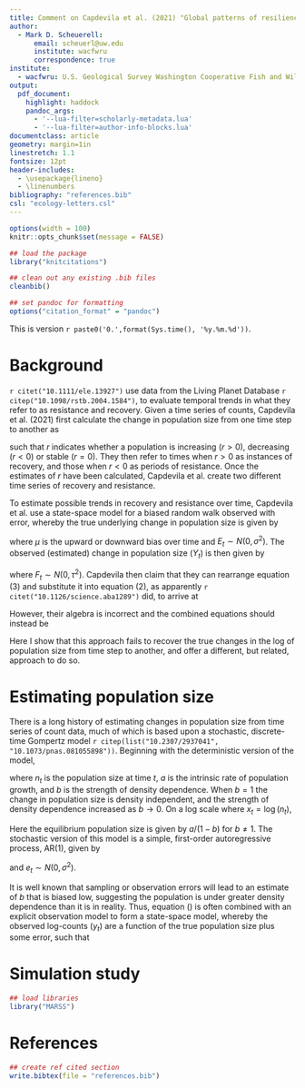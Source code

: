 ```yaml
---
title: Comment on Capdevila et al. (2021) "Global patterns of resilience decline in vertebrate populations"
author:
  - Mark D. Scheuerell:
      email: scheuerl@uw.edu
      institute: wacfwru
      correspondence: true
institute:
  - wacfwru: U.S. Geological Survey Washington Cooperative Fish and Wildlife Research Unit, School of Aquatic and Fishery Sciences, University of Washington, Seattle, WA
output:
  pdf_document:
    highlight: haddock
    pandoc_args:
      - '--lua-filter=scholarly-metadata.lua'
      - '--lua-filter=author-info-blocks.lua'
documentclass: article
geometry: margin=1in
linestretch: 1.1
fontsize: 12pt
header-includes:
  - \usepackage{lineno}
  - \linenumbers
bibliography: "references.bib"
csl: "ecology-letters.csl"
---
```


```r
options(width = 100)
knitr::opts_chunk$set(message = FALSE)

## load the package
library("knitcitations")

## clean out any existing .bib files
cleanbib()

## set pandoc for formatting
options("citation_format" = "pandoc")
```

\vspace{0.2in}

This is version `r paste0('0.',format(Sys.time(), '%y.%m.%d'))`.

# Background

`r citet("10.1111/ele.13927")` use data from the Living Planet Database `r citep("10.1098/rstb.2004.1584")`, to evaluate temporal trends in what they refer to as resistance and recovery. Given a time series of counts, Capdevila et al. (2021) first calculate the change in population size from one time step to another as

\begin{equation}
r_t = \log \left( \frac{N_{t+1}}{N_t} \right),
\end{equation}

such that $r$ indicates whether a population is increasing $(r > 0)$, decreasing $(r < 0)$ or stable $(r = 0)$. They then refer to times when $r > 0$ as instances of recovery, and those when $r < 0$ as periods of resistance. Once the estimates of $r$ have been calculated, Capdevila et al. create two different time series of recovery and resistance.

To estimate possible trends in recovery and resistance over time, Capdevila et al. use a state-space model for a biased random walk observed with error, whereby the true underlying change in population size is given by

\begin{equation}
r_t = r_{t-1} + \mu + E_t,
\end{equation}

where $\mu$ is the upward or downward bias over time and $E_t \sim N(0, \sigma^2)$. The observed (estimated) change in population size $(Y_t)$ is then given by

\begin{equation}
Y_t = r_t + F_t,
\end{equation}

where $F_t \sim N(0, \tau^2)$\footnote{I note here that Capdevila et al. incorrectly refer to $Y_t$ as the true change in population size, rather than $r_t$.}. Capdevila then claim that they can rearrange equation (3) and substitute it into equation (2), as apparently `r citet("10.1126/science.aba1289")` did, to arrive at

\begin{equation}
Y_t = Y_{t-1} + \mu + E_t + F_t.
\end{equation}

However, their algebra is incorrect and the combined equations should instead be

\begin{equation}
Y_t = Y_{t-1} + \mu + E_t + F_t - F_{t-1}.
\end{equation}

Here I show that this approach fails to recover the true changes in the log of population size from time step to another, and offer a different, but related, approach to do so.


# Estimating population size

There is a long history of estimating changes in population size from time series of count data, much of which is based upon a stochastic, discrete-time Gompertz model `r citep(list("10.2307/2937041", "10.1073/pnas.081055898"))`. Beginning with the deterministic version of the model, 

\begin{equation}
n_t = n_{t-1} \exp[a + (b - 1) \log (n_{t-1}) ],
\end{equation}

where $n_t$ is the population size at time $t$, $a$ is the intrinsic rate of population growth, and $b$ is the strength of density dependence. When $b = 1$ the change in population size is density independent, and the strength of density dependence increased as $b \rightarrow 0$. On a log scale where $x_t = \log(n_t)$,

\begin{equation}
\begin{aligned}
x_t &= x_{t-1} + a + (b - 1) x_{t-1} \\
    &= a + b x_{t-1}.
\end{aligned}
\end{equation}

Here the equilibrium population size is given by $a / (1 - b)$ for $b \neq 1$. The stochastic version of this model is a simple, first-order autoregressive process, AR(1), given by

\begin{equation} \label{proc}
x_t = a + b x_{t-1} + e_t,
\end{equation}

and $e_t \sim N(0, \sigma^2)$.

It is well known that sampling or observation errors will lead to an estimate of $b$ that is biased low, suggesting the population is under greater density dependence than it is in reality. Thus, equation (\ref{proc}) is often combined with an explicit observation model to form a state-space model, whereby the observed log-counts $(y_t)$ are a function of the true population size plus some error, such that

\begin{equation} \label{obs}
y_t = x_t + v_t.
\end{equation}





# Simulation study

```r
## load libraries
library("MARSS")
```


# References

```r
## create ref cited section
write.bibtex(file = "references.bib")
```

